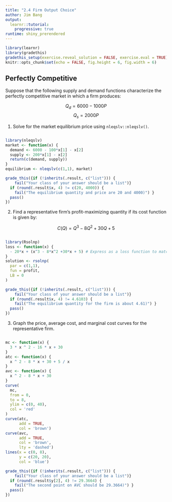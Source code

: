 ```yaml
---
title: "2.4 Firm Output Choice"
author: Jim Bang
output: 
  learnr::tutorial: 
    progressive: true
runtime: shiny_prerendered
---
```


```r
library(learnr)
library(gradethis)
gradethis_setup(exercise.reveal_solution = FALSE, exercise.eval = TRUE)
knitr::opts_chunk$set(echo = FALSE, fig.height = 6, fig.width = 6)
```

## Perfectly Competitive 

Suppose that the following supply and demand functions characterize the perfectly competitive market in which a firm produces: 

$$Q_d = 6000 - 1000P$$
$$Q_s = 2000P$$

1. Solve for the market equilibrium price using `nleqslv::nleqslv()`. 

```r

```

```r
library(nleqslv)
market <- function(x) {
  demand <- 6000 - 100*x[1] - x[2]
  supply <- 200*x[1] - x[2]
  return(c(demand, supply))
}
equilibrium <- nleqslv(c(1,1), market)
```


```r
grade_this({if (!inherits(.result, c("list"))) {
    fail("Your class of your answer should be a list")}
  if (round(.result$x, 4) != c(20, 4000)) { 
    fail("The equilibrium quantity and price are 20 and 4000)") }
  pass()
})
```

2. Find a representative firm's profit-maximizing quantity if its cost function is given by: 

$$C(Q) = Q^3 - 8Q^2 + 30Q + 5$$

```r

```

```r
library(Rsolnp)
loss <- function(x) {
  - 20*x + (x^3 - 8*x^2 +30*x + 5) # Express as a loss function to match min
}
solution <- rsolnp(
  par = c(1,1),
  fun = profit, 
  LB = 0
)
```

```r
grade_this({if (!inherits(.result, c("list"))) {
    fail("Your class of your answer should be a list")}
  if (round(.result$x, 4) != 4.6103) { 
    fail("The equilibrium quantity for the firm is about 4.61)") }
  pass()
})
```

3. Graph the price, average cost, and marginal cost curves for the representative firm. 

```r

```

```r
mc <- function(x) {
  3 * x ^ 2 - 16 * x + 30
}
atc <- function(x) {
  x ^ 2 - 8 * x + 30 + 5 / x
}
avc <- function(x) {
  x ^ 2 - 8 * x + 30
}
curve(
  mc,
  from = 0,
  to = 8,
  ylim = c(0, 40),
  col = 'red'
)
curve(atc, 
      add = TRUE, 
      col = 'brown')
curve(avc,
      add = TRUE,
      col = 'brown',
      lty = 'dashed')
lines(x = c(0, 8),
      y = c(20, 20),
      col = 'blue')
```

```r
grade_this({if (!inherits(.result, c("list"))) {
    fail("Your class of your answer should be a list")}
  if (round(.result$y[2], 4) != 29.3664) { 
    fail("The second point on AVC should be 29.3664)") }
  pass()
})
```
